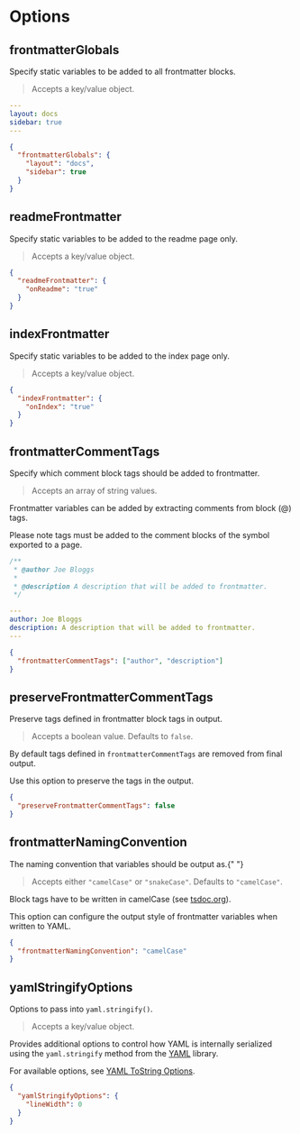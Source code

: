 
# Options

## frontmatterGlobals

<Callout emoji="💡">
  Specify static variables to be added to all frontmatter blocks.
</Callout>

> Accepts a key/value object.

```yaml filename="YAML"
---
layout: docs
sidebar: true
---
```

```json filename="typedoc.json"
{
  "frontmatterGlobals": {
    "layout": "docs",
    "sidebar": true
  }
}
```

## readmeFrontmatter

<Callout emoji="💡">
  Specify static variables to be added to the readme page only.
</Callout>

> Accepts a key/value object.

```json filename="typedoc.json"
{
  "readmeFrontmatter": {
    "onReadme": "true"
  }
}
```

## indexFrontmatter

<Callout emoji="💡">
  Specify static variables to be added to the index page only.
</Callout>

> Accepts a key/value object.

```json filename="typedoc.json"
{
  "indexFrontmatter": {
    "onIndex": "true"
  }
}
```

## frontmatterCommentTags

<Callout emoji="💡">
  Specify which comment block tags should be added to frontmatter.
</Callout>

> Accepts an array of string values.

Frontmatter variables can be added by extracting comments from block (@) tags.

Please note tags must be added to the comment blocks of the symbol exported to a page.

```ts filename="Block Tags (someModule.ts)"
/**
 * @author Joe Bloggs
 *
 * @description A description that will be added to frontmatter.
 */
```

```yaml filename="YAML (someModule.md)"
---
author: Joe Bloggs
description: A description that will be added to frontmatter.
---
```

```json filename="typedoc.json"
{
  "frontmatterCommentTags": ["author", "description"]
}
```

## preserveFrontmatterCommentTags

<Callout emoji="💡">
  Preserve tags defined in frontmatter block tags in output.
</Callout>

> Accepts a boolean value. Defaults to `false`.

By default tags defined in `frontmatterCommentTags` are removed from final output.

Use this option to preserve the tags in the output.

```json filename="typedoc.json"
{
  "preserveFrontmatterCommentTags": false
}
```

## frontmatterNamingConvention

<Callout emoji="💡">
  The naming convention that variables should be output as.{" "}
</Callout>

> Accepts either `"camelCase"` or `"snakeCase"`. Defaults to `"camelCase"`.

Block tags have to be written in camelCase (see [tsdoc.org](https://tsdoc.org/pages/spec/tag_kinds)).

This option can configure the output style of frontmatter variables when written to YAML.

```json filename="typedoc.json"
{
  "frontmatterNamingConvention": "camelCase"
}
```

## yamlStringifyOptions

<Callout emoji="💡">Options to pass into `yaml.stringify()`.</Callout>

> Accepts a key/value object.

Provides additional options to control how YAML is internally serialized using
the `yaml.stringify` method from the [YAML](https://eemeli.org/yaml/#yaml) library.

For available options, see
[YAML ToString Options](https://eemeli.org/yaml/#tostring-options).

```json filename="typedoc.json"
{
  "yamlStringifyOptions": {
    "lineWidth": 0
  }
}
```
